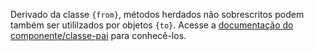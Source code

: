 Derivado da classe `{from}`, métodos herdados não sobrescritos podem também ser utililzados por objetos `{to}`. Acesse a [documentação do componente/classe-pai]({folder}/{file}) para conhecê-los.